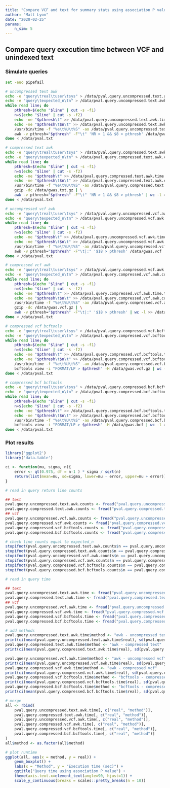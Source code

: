 ```yaml
---
title: "Compare VCF and text for summary stats using association P value"
author: "Matt Lyon"
date: "2020-02-25"
params:
    n_sim: 5
---
```


## Compare query execution time between VCF and unindexed text

### Simulate queries

```bash
set -euo pipefail

# uncompressed text awk
echo -e "query\treal\tuser\tsys" > /data/pval.query.uncompressed.text.awk.time.txt
echo -e "query\texpected_n\tn" > /data/pval.query.uncompressed.text.awk.counts.txt
while read line; do
    pthresh=$(echo "$line" | cut -s -f1)
    n=$(echo "$line" | cut -s -f2)
    echo -ne "$pthresh\t" >> /data/pval.query.uncompressed.text.awk.time.txt
    echo -ne "$pthresh\t$n\t" >> /data/pval.query.uncompressed.text.awk.counts.txt
    /usr/bin/time -f "%e\t%U\t%S" -ao /data/pval.query.uncompressed.text.awk.time.txt \
    awk -v pthresh="$pthresh" -F"\t" 'NR > 1 && $8 > pthresh' /data/gwas.txt | wc -l >> /data/pval.query.uncompressed.text.awk.counts.txt
done < /data/pval.txt

# compressed text awk
echo -e "query\treal\tuser\tsys" > /data/pval.query.compressed.text.awk.time.txt
echo -e "query\texpected_n\tn" > /data/pval.query.compressed.text.awk.counts.txt
while read line; do
    pthresh=$(echo "$line" | cut -s -f1)
    n=$(echo "$line" | cut -s -f2)
    echo -ne "$pthresh\t" >> /data/pval.query.compressed.text.awk.time.txt
    echo -ne "$pthresh\t$n\t" >> /data/pval.query.compressed.text.awk.counts.txt
    /usr/bin/time -f "%e\t%U\t%S" -ao /data/pval.query.compressed.text.awk.time.txt \
    gzip -dc /data/gwas.txt.gz | \
    awk -v pthresh="$pthresh" -F"\t" 'NR > 1 && $8 > pthresh' | wc -l >> /data/pval.query.compressed.text.awk.counts.txt
done < /data/pval.txt

# uncompressed vcf awk
echo -e "query\treal\tuser\tsys" > /data/pval.query.uncompressed.vcf.awk.time.txt
echo -e "query\texpected_n\tn" > /data/pval.query.uncompressed.vcf.awk.counts.txt
while read line; do
    pthresh=$(echo "$line" | cut -s -f1)
    n=$(echo "$line" | cut -s -f2)
    echo -ne "$pthresh\t" >> /data/pval.query.uncompressed.vcf.awk.time.txt
    echo -ne "$pthresh\t$n\t" >> /data/pval.query.uncompressed.vcf.awk.counts.txt
    /usr/bin/time -f "%e\t%U\t%S" -ao /data/pval.query.uncompressed.vcf.awk.time.txt \
    awk -v pthresh="$pthresh" -F"\t|:" '$18 > pthresh' /data/gwas.vcf | wc -l >> /data/pval.query.uncompressed.vcf.awk.counts.txt
done < /data/pval.txt

# compressed vcf awk
echo -e "query\treal\tuser\tsys" > /data/pval.query.compressed.vcf.awk.time.txt
echo -e "query\texpected_n\tn" > /data/pval.query.compressed.vcf.awk.counts.txt
while read line; do
    pthresh=$(echo "$line" | cut -s -f1)
    n=$(echo "$line" | cut -s -f2)
    echo -ne "$pthresh\t" >> /data/pval.query.compressed.vcf.awk.time.txt
    echo -ne "$pthresh\t$n\t" >> /data/pval.query.compressed.vcf.awk.counts.txt
    /usr/bin/time -f "%e\t%U\t%S" -ao /data/pval.query.compressed.vcf.awk.time.txt \
    gzip -dc /data/gwas.vcf.gz | \
    awk -v pthresh="$pthresh" -F"\t|:" '$18 > pthresh' | wc -l >> /data/pval.query.compressed.vcf.awk.counts.txt
done < /data/pval.txt

# compressed vcf bcftools
echo -e "query\treal\tuser\tsys" > /data/pval.query.compressed.vcf.bcftools.time.txt
echo -e "query\texpected_n\tn" > /data/pval.query.compressed.vcf.bcftools.counts.txt
while read line; do
    pthresh=$(echo "$line" | cut -s -f1)
    n=$(echo "$line" | cut -s -f2)
    echo -ne "$pthresh\t" >> /data/pval.query.compressed.vcf.bcftools.time.txt
    echo -ne "$pthresh\t$n\t" >> /data/pval.query.compressed.vcf.bcftools.counts.txt
    /usr/bin/time -f "%e\t%U\t%S" -ao /data/pval.query.compressed.vcf.bcftools.time.txt \
    bcftools view -i "FORMAT/LP > $pthresh" -H /data/gwas.vcf.gz | wc -l >> /data/pval.query.compressed.vcf.bcftools.counts.txt
done < /data/pval.txt

# compressed bcf bcftools
echo -e "query\treal\tuser\tsys" > /data/pval.query.compressed.bcf.bcftools.time.txt
echo -e "query\texpected_n\tn" > /data/pval.query.compressed.bcf.bcftools.counts.txt
while read line; do
    pthresh=$(echo "$line" | cut -s -f1)
    n=$(echo "$line" | cut -s -f2)
    echo -ne "$pthresh\t" >> /data/pval.query.compressed.bcf.bcftools.time.txt
    echo -ne "$pthresh\t$n\t" >> /data/pval.query.compressed.bcf.bcftools.counts.txt
    /usr/bin/time -f "%e\t%U\t%S" -ao /data/pval.query.compressed.bcf.bcftools.time.txt \
    bcftools view -i "FORMAT/LP > $pthresh" -H /data/gwas.bcf | wc -l >> /data/pval.query.compressed.bcf.bcftools.counts.txt
done < /data/pval.txt
```

### Plot results

```r
library('ggplot2')
library('data.table')

ci <- function(mu, sigma, n){
    error <- qt(0.975, df = n-1 ) * sigma / sqrt(n)
    return(list(mean=mu, sd=sigma, lower=mu - error, upper=mu + error))
}

# read in query return line counts

## text
pval.query.uncompressed.text.awk.counts <- fread("pval.query.uncompressed.text.awk.counts.txt")
pval.query.compressed.text.awk.counts <- fread("pval.query.compressed.text.awk.counts.txt")
## vcf
pval.query.uncompressed.vcf.awk.counts <- fread("pval.query.uncompressed.vcf.awk.counts.txt")
pval.query.compressed.vcf.awk.counts <- fread("pval.query.compressed.vcf.awk.counts.txt")
pval.query.compressed.vcf.bcftools.counts <- fread("pval.query.compressed.vcf.bcftools.counts.txt")
pval.query.compressed.bcf.bcftools.counts <- fread("pval.query.compressed.bcf.bcftools.counts.txt")

# check line counts equal to expected_n
stopifnot(pval.query.uncompressed.text.awk.counts$n == pval.query.uncompressed.text.awk.counts$expected_n)
stopifnot(pval.query.compressed.text.awk.counts$n == pval.query.compressed.text.awk.counts$expected_n)
stopifnot(pval.query.uncompressed.vcf.awk.counts$n == pval.query.uncompressed.vcf.awk.counts$expected_n)
stopifnot(pval.query.compressed.vcf.awk.counts$n == pval.query.compressed.vcf.awk.counts$expected_n)
stopifnot(pval.query.compressed.vcf.bcftools.counts$n == pval.query.compressed.vcf.bcftools.counts$expected_n)
stopifnot(pval.query.compressed.bcf.bcftools.counts$n == pval.query.compressed.bcf.bcftools.counts$expected_n)

# read in query time

## text
pval.query.uncompressed.text.awk.time <- fread("pval.query.uncompressed.text.awk.time.txt")
pval.query.compressed.text.awk.time <- fread("pval.query.compressed.text.awk.time.txt")
## vcf
pval.query.uncompressed.vcf.awk.time <- fread("pval.query.uncompressed.vcf.awk.time.txt")
pval.query.compressed.vcf.awk.time <- fread("pval.query.compressed.vcf.awk.time.txt")
pval.query.compressed.vcf.bcftools.time <- fread("pval.query.compressed.vcf.bcftools.time.txt")
pval.query.compressed.bcf.bcftools.time <- fread("pval.query.compressed.bcf.bcftools.time.txt")

# add methods
pval.query.uncompressed.text.awk.time$method <- "awk - uncompressed text"
print(ci(mean(pval.query.uncompressed.text.awk.time$real), sd(pval.query.uncompressed.text.awk.time$real), nrow(pval.query.uncompressed.text.awk.time)))
pval.query.compressed.text.awk.time$method <- "awk - compressed text"
print(ci(mean(pval.query.compressed.text.awk.time$real), sd(pval.query.compressed.text.awk.time$real), nrow(pval.query.compressed.text.awk.time)))

pval.query.uncompressed.vcf.awk.time$method <- "awk - uncompressed vcf"
print(ci(mean(pval.query.uncompressed.vcf.awk.time$real), sd(pval.query.uncompressed.vcf.awk.time$real), nrow(pval.query.uncompressed.vcf.awk.time)))
pval.query.compressed.vcf.awk.time$method <- "awk - compressed vcf"
print(ci(mean(pval.query.compressed.vcf.awk.time$real), sd(pval.query.compressed.vcf.awk.time$real), nrow(pval.query.compressed.vcf.awk.time)))
pval.query.compressed.vcf.bcftools.time$method <- "bcftools - compressed vcf"
print(ci(mean(pval.query.compressed.vcf.bcftools.time$real), sd(pval.query.compressed.vcf.bcftools.time$real), nrow(pval.query.compressed.vcf.bcftools.time)))
pval.query.compressed.bcf.bcftools.time$method <- "bcftools - compressed bcf"
print(ci(mean(pval.query.compressed.bcf.bcftools.time$real), sd(pval.query.compressed.bcf.bcftools.time$real), nrow(pval.query.compressed.bcf.bcftools.time)))

# merge
all <- rbind(
    pval.query.uncompressed.text.awk.time[, c("real", "method")],
    pval.query.compressed.text.awk.time[, c("real", "method")],
    pval.query.uncompressed.vcf.awk.time[, c("real", "method")],
    pval.query.compressed.vcf.awk.time[, c("real", "method")],
    pval.query.compressed.vcf.bcftools.time[, c("real", "method")],
    pval.query.compressed.bcf.bcftools.time[, c("real", "method")]
)
all$method <- as.factor(all$method)

# plot runtime
ggplot(all, aes(x = method, y = real)) +
    geom_boxplot() +
    labs(x = "Method", y = "Execution time (sec)") +
    ggtitle("Query time using association P value") +
    theme(axis.text.x=element_text(angle=90, hjust=1)) +
    scale_y_continuous(breaks = scales::pretty_breaks(n = 10))
```
